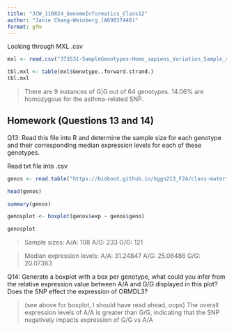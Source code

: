 ```yaml
---
title: "JCW_110824_GenomeInformatics_Class12"
author: "Janie Chang-Weinberg (A69037446)"
format: gfm
---
```


Looking through MXL .csv

```r
mxl <- read.csv("373531-SampleGenotypes-Homo_sapiens_Variation_Sample_rs8067378.csv")
```

```r
tbl.mxl <- table(mxl$Genotype..forward.strand.)
tbl.mxl
```

> There are 9 instances of G\|G out of 64 genotypes. 14.06% are homozygous for the asthma-related SNP.

## Homework (Questions 13 and 14)

Q13: Read this file into R and determine the sample size for each genotype and their corresponding median expression levels for each of these genotypes.

Read txt file into .csv

```r
genos <- read.table("https://bioboot.github.io/bggn213_F24/class-material/rs8067378_ENSG00000172057.6.txt")

head(genos)
```

```r
summary(genos)
```

```r
genosplot <- boxplot(genos$exp ~ genos$geno)
```

```r
genosplot
```

> Sample sizes: A/A: 108 A/G: 233 G/G: 121

> Median expression levels: A/A: 31.24847 A/G: 25.06486 G/G: 20.07363

Q14: Generate a boxplot with a box per genotype, what could you infer from the relative expression value between A/A and G/G displayed in this plot? Does the SNP effect the expression of ORMDL3?

> (see above for boxplot, I should have read ahead, oops) The overall expression levels of A/A is greater than G/G, indicating that the SNP negatively impacts expression of G/G vs A/A
